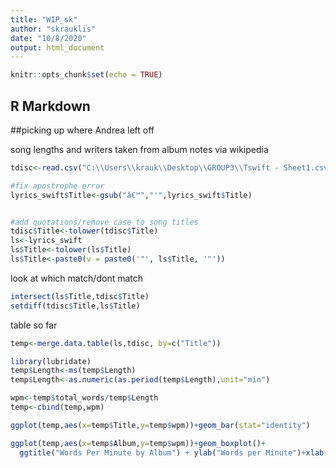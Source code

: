 ---
title: "WIP_sk"
author: "skrauklis"
date: "10/8/2020"
output: html_document
---

```{r setup, include=FALSE}
knitr::opts_chunk$set(echo = TRUE)
```

## R Markdown

##picking up where Andrea left off

song lengths and writers taken from album notes via wikipedia
```{r}
tdisc<-read.csv("C:\\Users\\krauk\\Desktop\\GROUP3\\Tswift - Sheet1.csv")
```

```{r}
#fix apostrophe error
lyrics_swift$Title<-gsub("â€™","'",lyrics_swift$Title)


#add quotations/remove case to song titles
tdisc$Title<-tolower(tdisc$Title)
ls<-lyrics_swift
ls$Title<-tolower(ls$Title)
ls$Title<-paste0(v = paste0('"', ls$Title, '"'))
```

look at which match/dont match
```{r}
intersect(ls$Title,tdisc$Title)
setdiff(tdisc$Title,ls$Title)
```

table so far
```{r}
temp<-merge.data.table(ls,tdisc, by=c("Title"))
```

```{r}
library(lubridate)
temp$Length<-ms(temp$Length)
temp$Length<-as.numeric(as.period(temp$Length),unit="min")
```

```{r}
wpm<-temp$total_words/temp$Length
temp<-cbind(temp,wpm)
```

```{r}
ggplot(temp,aes(x=temp$Title,y=temp$wpm))+geom_bar(stat="identity")

ggplot(temp,aes(x=temp$Album,y=temp$wpm))+geom_boxplot()+
  ggtitle("Words Per Minute by Album") + ylab("Words per Minute")+xlab("Album")+geom_point(stat = "summary", fun="mean", color="red", size =2)
```